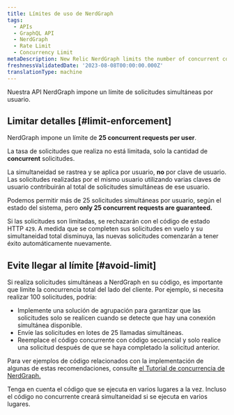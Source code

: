 ```yaml
---
title: Límites de uso de NerdGraph
tags:
  - APIs
  - GraphQL API
  - NerdGraph
  - Rate Limit
  - Concurrency Limit
metaDescription: New Relic NerdGraph limits the number of concurrent connections users make.
freshnessValidatedDate: '2023-08-08T00:00:00.000Z'
translationType: machine
---
```


Nuestra API NerdGraph impone un límite de solicitudes simultáneas por usuario.

## Limitar detalles [#limit-enforcement]

NerdGraph impone un límite de <DNT>**25 concurrent requests per user**</DNT>.

La tasa de solicitudes que realiza no está limitada, solo la cantidad de <DNT>**concurrent**</DNT> solicitudes.

La simultaneidad se rastrea y se aplica por usuario, **no** por clave de usuario. Las solicitudes realizadas por el mismo usuario utilizando varias claves de usuario contribuirán al total de solicitudes simultáneas de ese usuario.

Podemos permitir más de 25 solicitudes simultáneas por usuario, según el estado del sistema, pero <DNT>**only 25 concurrent requests are guaranteed.**</DNT>

Si las solicitudes son limitadas, se rechazarán con el código de estado HTTP `429`. A medida que se completen sus solicitudes en vuelo y su simultaneidad total disminuya, las nuevas solicitudes comenzarán a tener éxito automáticamente nuevamente.

## Evite llegar al límite [#avoid-limit]

Si realiza solicitudes simultáneas a NerdGraph en su código, es importante que limite la concurrencia total del lado del cliente. Por ejemplo, si necesita realizar 100 solicitudes, podría:

* Implemente una solución de agrupación para garantizar que las solicitudes solo se realicen cuando se detecte que hay una conexión simultánea disponible.
* Envíe las solicitudes en lotes de 25 llamadas simultáneas.
* Reemplace el código concurrente con código secuencial y solo realice una solicitud después de que se haya completado la solicitud anterior.

Para ver ejemplos de código relacionados con la implementación de algunas de estas recomendaciones, consulte [el Tutorial de concurrencia de NerdGraph.](/docs/apis/nerdgraph/examples/nerdgraph-concurrency-tutorial)

Tenga en cuenta el código que se ejecuta en varios lugares a la vez. Incluso el código no concurrente creará simultaneidad si se ejecuta en varios lugares.

